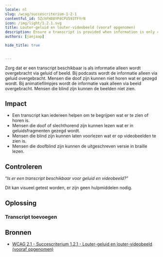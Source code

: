 ```yaml
---
locale: nl
slug: /wcag/succescriterium-1-2-1
contentful_id: 5ZchFH88YPdCPU593TFYrN
icon: /img/light/1.2.1.svg
title: Louter-geluid en louter-videobeeld (vooraf opgenomen)
description: Ensure a transcript is provided when information is only conveyed by audio or images.
authors: [janjaap]

hide_title: true

	
---
```


<Hero
  title="Louter-geluid en louter-videobeeld (vooraf opgenomen)"
  icon="/img/light/1.2.1.svg"
  prefix="Succescriterium 1.2.1"
  suffix="Niveau A"
/>

Zorg dat er een transcript beschikbaar is als informatie alleen wordt overgebracht via geluid of beeld. Bij podcasts wordt de informatie alleen via geluid overgebracht. Mensen die doof zijn kunnen niet horen wat er gezegd wordt. Bij animatiefilmpjes wordt de informatie vaak alleen via beeld overgebracht. Mensen die blind zijn kunnen de beelden niet zien.

## Impact

- Een transcript kan iedereen helpen om te begrijpen wat er te zien of horen is. 
- Mensen die doof of slechthorend zijn kunnen lezen wat er in geluidsfragmenten gezegd wordt. 
- Mensen die blind zijn kunnen laten voorlezen wat er op videobeelden te zien is. 
- Mensen die doofblind zijn kunnen de uitgeschreven versie in braille lezen.

## Controleren

“*Is er een transcript beschikbaar voor geluid en videobeeld?”*

Dit kan visueel getest worden, er zijn geen hulpmiddelen nodig.

## Oplossing

### Transcript toevoegen

<CodeSample id="media-transcript" locale="nl"/>

## Bronnen

- [WCAG 2.1 - Succescriterium 1.2.1 - Louter-geluid en louter-videobeeld (vooraf opgenomen)](https://www.w3.org/Translations/WCAG21-nl/#louter-geluid-en-louter-videobeeld-vooraf-opgenomen)